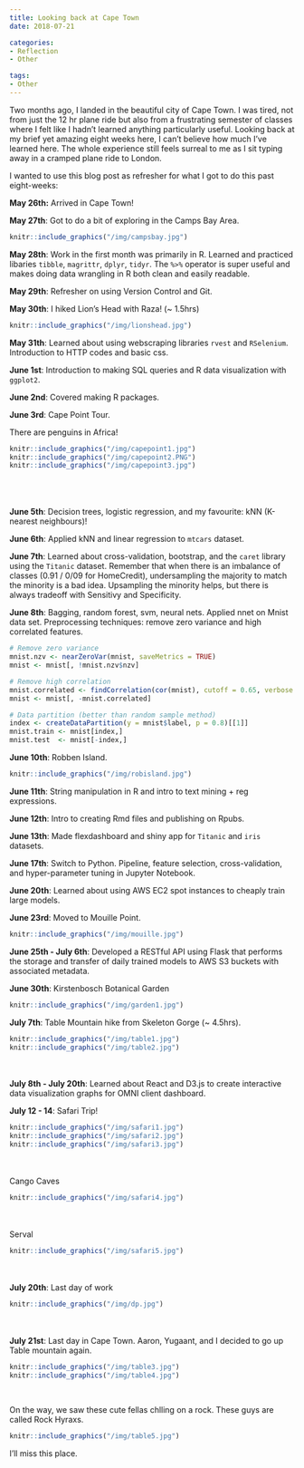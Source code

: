 ```yaml
---
title: Looking back at Cape Town
date: 2018-07-21

categories:
- Reflection
- Other

tags:
- Other
---
```

Two months ago, I landed in the beautiful city of Cape Town. I was tired, not from just the 12 hr plane ride but also from a frustrating semester of classes where I felt like I hadn't learned anything particularly useful. Looking back at my brief yet amazing eight weeks here, I can't believe how much I've learned here. The whole experience still feels surreal to me as I sit typing away in a cramped plane ride to London.

I wanted to use this blog post as refresher for what I got to do this past eight-weeks:

**May 26th:** Arrived in Cape Town!

**May 27th**: Got to do a bit of exploring in the Camps Bay Area.

```r
knitr::include_graphics("/img/campsbay.jpg")
```

**May 28th**: Work in the first month was primarily in R. Learned and practiced libaries `tibble`, `magrittr`, `dplyr`, `tidyr`. The ` %>% ` operator is super useful and makes doing data wrangling in R both clean and easily readable.

**May 29th**: Refresher on using Version Control and Git.

**May 30th**: I hiked Lion's Head with Raza! (~ 1.5hrs)

```r
knitr::include_graphics("/img/lionshead.jpg")
```

**May 31th**: Learned about using webscraping libraries `rvest` and `RSelenium`. Introduction to HTTP codes and basic css.

**June 1st**: Introduction to making SQL queries and R data visualization with `ggplot2`.

**June 2nd**: Covered making R packages.

**June 3rd**: Cape Point Tour.

There are penguins in Africa!

```r
knitr::include_graphics("/img/capepoint1.jpg")
knitr::include_graphics("/img/capepoint2.PNG")
knitr::include_graphics("/img/capepoint3.jpg")
```
 <br />   
 <br /> 
**June 5th**: Decision trees, logistic regression, and my favourite: kNN (K-nearest neighbours)!

**June 6th**: Applied kNN and linear regression to `mtcars` dataset.

**June 7th**: Learned about cross-validation, bootstrap, and the `caret` library using the `Titanic` dataset. Remember that when there is an imbalance of classes (0.91 / 0/09 for HomeCredit), undersampling the majority to match the minority is a bad idea. Upsampling the minority helps, but there is always tradeoff with Sensitivy and Specificity.

**June 8th**: Bagging, random forest, svm, neural nets. Applied nnet on Mnist data set. Preprocessing techniques: remove zero variance and high correlated features.

```r
# Remove zero variance
mnist.nzv <- nearZeroVar(mnist, saveMetrics = TRUE)
mnist <- mnist[, !mnist.nzv$nzv]

# Remove high correlation
mnist.correlated <- findCorrelation(cor(mnist), cutoff = 0.65, verbose = TRUE, exact = TRUE)
mnist <- mnist[, -mnist.correlated]

# Data partition (better than random sample method)
index <- createDataPartition(y = mnist$label, p = 0.8)[[1]]
mnist.train <- mnist[index,]
mnist.test  <- mnist[-index,]
```

**June 10th**: Robben Island.

```r
knitr::include_graphics("/img/robisland.jpg")
```

**June 11th**: String manipulation in R and intro to text mining + reg expressions.

**June 12th**: Intro to creating Rmd files and publishing on Rpubs.

**June 13th**: Made flexdashboard and shiny app for `Titanic` and `iris` datasets.

**June 17th**: Switch to Python. Pipeline, feature selection, cross-validation, and hyper-parameter tuning in Jupyter Notebook. 

**June 20th**: Learned about using AWS EC2 spot instances to cheaply train large models.

**June 23rd**: Moved to Mouille Point.

```r
knitr::include_graphics("/img/mouille.jpg")
```

**June 25th - July 6th**: Developed a RESTful API using Flask that performs the storage and transfer of daily trained models to AWS S3 buckets with associated metadata.

**June 30th**: Kirstenbosch Botanical Garden

```r
knitr::include_graphics("/img/garden1.jpg")
```

**July 7th**: Table Mountain hike from Skeleton Gorge (~ 4.5hrs).

```r
knitr::include_graphics("/img/table1.jpg")
knitr::include_graphics("/img/table2.jpg")
```
 
 <br /> 
 <br /> 
**July 8th - July 20th**: Learned about React and D3.js to create interactive data visualization graphs for OMNI client dashboard.

**July 12 - 14**: Safari Trip!

```r
knitr::include_graphics("/img/safari1.jpg")
knitr::include_graphics("/img/safari2.jpg")
knitr::include_graphics("/img/safari3.jpg")

```
 
 <br /> 
 <br /> 
Cango Caves

```r
knitr::include_graphics("/img/safari4.jpg")
```
 
 <br /> 
 <br /> 
Serval

```r
knitr::include_graphics("/img/safari5.jpg")
```
 
 <br /> 
 <br /> 
**July 20th**: Last day of work

```r
knitr::include_graphics("/img/dp.jpg")
```
 
 <br /> 
 <br /> 
**July 21st**: Last day in Cape Town. Aaron, Yugaant, and I decided to go up Table mountain again.

```r
knitr::include_graphics("/img/table3.jpg")
knitr::include_graphics("/img/table4.jpg")
```

 <br /> 
 
On the way, we saw these cute fellas chlling on a rock. These guys are called Rock Hyraxs.

```r
knitr::include_graphics("/img/table5.jpg")
```

I'll miss this place.